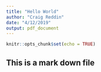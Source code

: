 ```yaml
---
title: "Hello World"
author: "Craig Reddin"
date: "4/12/2019"
output: pdf_document
---
```


```r
knitr::opts_chunk$set(echo = TRUE)
```

## This is a mark down file

